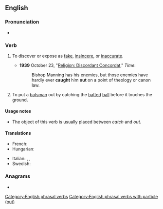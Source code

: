 ==English==

===Pronunciation===
* {{audio|en|en-au-catch out.ogg|Audio (AU)}}

===Verb===
{{en-verb|catch<,,caught> out}}

# {{lb|en|transitive}} To discover or expose as [[fake]], [[insincere]], or [[inaccurate]].
#* '''1939''' October 23, "[https://web.archive.org/web/20121231150726/http://www.time.com/time/magazine/article/0,9171,772262,00.html Religion: Discordant Concordat]," ''Time'':
#*: Bishop Manning has his enemies, but those enemies have hardly ever '''caught''' him '''out''' on a point of theology or canon law.
# {{lb|en|transitive|cricket}} To put a [[batsman]] out by catching the [[batted]] [[ball]] before it touches the ground.

====Usage notes====
* The object of this verb is usually placed between ''catch'' and ''out''.

====Translations====
{{trans-top|to discover or expose as fake, insincere, or inaccurate}}
* French: {{t+|fr|piéger}}
* Hungarian: {{t+|hu|rajtakap}}
{{trans-mid}}
* Italian: {{t|it|cogliere sul fatto}}, {{t+|it|sorprendere}}, {{t|it|prendere sul fatto}}
* Swedish: {{t+|sv|komma på}}
{{trans-bottom}}

===Anagrams===
* {{anagrams|en|a=acchottu|outcatch}}

[[Category:English phrasal verbs]]
[[Category:English phrasal verbs with particle (out)]]